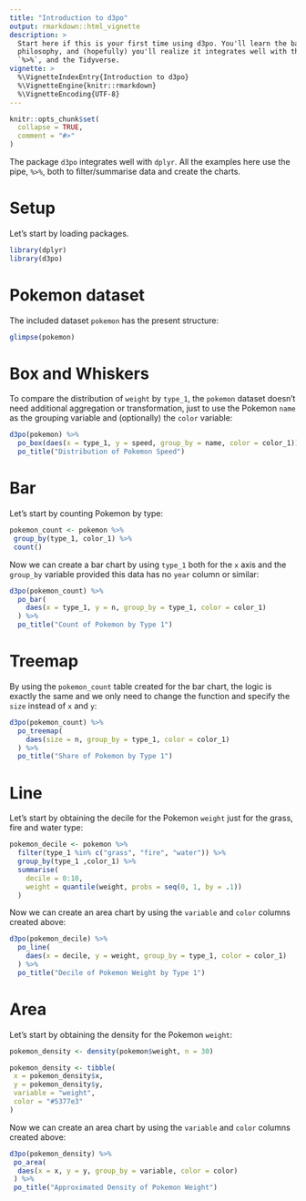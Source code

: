 ```yaml
---
title: "Introduction to d3po"
output: rmarkdown::html_vignette
description: >
  Start here if this is your first time using d3po. You'll learn the basic   
  philosophy, and (hopefully) you'll realize it integrates well with the pipe, 
  `%>%`, and the Tidyverse.
vignette: >
  %\VignetteIndexEntry{Introduction to d3po}
  %\VignetteEngine{knitr::rmarkdown}
  %\VignetteEncoding{UTF-8}
---
```


```r
knitr::opts_chunk$set(
  collapse = TRUE,
  comment = "#>"
)
```

The package `d3po` integrates well with `dplyr`. All the examples here use the 
pipe, `%>%`, both to filter/summarise data and create the charts.

# Setup

Let's start by loading packages.

```r
library(dplyr)
library(d3po)
```

# Pokemon dataset

The included dataset `pokemon` has the present structure:
```r
glimpse(pokemon)
```

# Box and Whiskers

To compare the distribution of `weight` by `type_1`, the `pokemon` dataset 
doesn't need additional aggregation or transformation, just to use the Pokemon
`name` as the grouping variable and (optionally) the `color` variable:
```r
d3po(pokemon) %>%
  po_box(daes(x = type_1, y = speed, group_by = name, color = color_1)) %>%
  po_title("Distribution of Pokemon Speed")
```

# Bar

Let's start by counting Pokemon by type:
```r
pokemon_count <- pokemon %>% 
 group_by(type_1, color_1) %>% 
 count()
```

Now we can create a bar chart by using `type_1` both for the `x` axis and the
`group_by` variable provided this data has no `year` column or similar:
```r
d3po(pokemon_count) %>%
  po_bar(
    daes(x = type_1, y = n, group_by = type_1, color = color_1)
  ) %>%
  po_title("Count of Pokemon by Type 1")
```

# Treemap

By using the `pokemon_count` table created for the bar chart, the logic is 
exactly the same and we only need to change the function and specify the `size` 
instead of `x` and `y`:
```r
d3po(pokemon_count) %>%
  po_treemap(
    daes(size = n, group_by = type_1, color = color_1)
  ) %>%
  po_title("Share of Pokemon by Type 1")
```

# Line

Let's start by obtaining the decile for the Pokemon `weight` just for the 
grass, fire and water type:
```r
pokemon_decile <- pokemon %>% 
  filter(type_1 %in% c("grass", "fire", "water")) %>% 
  group_by(type_1 ,color_1) %>% 
  summarise(
    decile = 0:10,
    weight = quantile(weight, probs = seq(0, 1, by = .1))
  )
```

Now we can create an area chart by using the `variable` and `color` columns 
created above:
```r
d3po(pokemon_decile) %>%
  po_line(
    daes(x = decile, y = weight, group_by = type_1, color = color_1)
  ) %>%
  po_title("Decile of Pokemon Weight by Type 1")
```

# Area

Let's start by obtaining the density for the Pokemon `weight`:
```r
pokemon_density <- density(pokemon$weight, n = 30)

pokemon_density <- tibble(
 x = pokemon_density$x,
 y = pokemon_density$y,
 variable = "weight",
 color = "#5377e3"
)
```

Now we can create an area chart by using the `variable` and `color` columns 
created above:
```r
d3po(pokemon_density) %>%
 po_area(
  daes(x = x, y = y, group_by = variable, color = color)
 ) %>%
 po_title("Approximated Density of Pokemon Weight")
```
